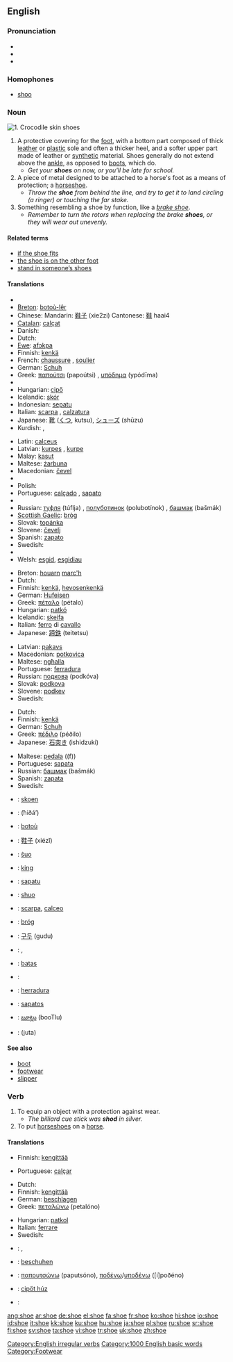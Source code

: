 ==English==

===Pronunciation===
* {{IPA|/ʃuː/}}
* {{audio|en-us-shoe.ogg|Audio (US)}}
* {{rhymes|uː}}

===Homophones===
*[[shoo]]

===Noun===
[[Image:Bristol.zoo.crocshoes.arp.jpg|thumb|1. Crocodile skin shoes]]
{{en-noun}}
# A protective covering for the [[foot]], with a bottom part composed of thick [[leather]] or [[plastic]] sole and often a thicker heel, and a softer upper part made of leather or [[synthetic]] material.  Shoes generally do not extend above the [[ankle]], as opposed to [[boot|boots]], which do.
#* ''Get your '''shoes''' on now, or you'll be late for school.''
# A piece of metal designed to be attached to a horse's foot as a means of protection; a [[horseshoe]].
#* ''Throw the '''shoe''' from behind the line, and try to get it to land circling (a ringer) or touching the far stake.''
# Something resembling a shoe by function, like a ''[[brake shoe]]''.
#* ''Remember to turn the rotors when replacing the brake '''shoes''', or they will wear out unevenly.''

====Related terms====
*[[if the shoe fits]]
*[[the shoe is on the other foot]]
*[[stand in someone’s shoes]]

====Translations====
{{trans-top|protective covering for the foot}}
*{{trreq|Albanian}}
*[[Breton]]: [[botoù-lêr]] {{p}}
*Chinese: Mandarin: [[鞋子]] (xie2zi) Cantonese: [[鞋]] haai4
*[[Catalan]]: [[calçat]] {{g|Catalan}}
*Danish: {{t-|da|sko}}
*Dutch: {{t+|nl|schoen|m}}
*[[Ewe]]: [[afɔkpa]]  {{n}}
*Finnish: [[kenkä]]
*French: [[chaussure]] {{f}}, [[soulier]] {{m}}
*German: [[Schuh]] {{m}}
*Greek: [[παπούτσι]] (papoútsi) {{n}}, [[υπόδημα]] (ypódīma) {{n}}
*{{trreq|Hebrew}}
*Hungarian: [[cipő]]
*Icelandic: [[skór]] {{m}}
*Indonesian: [[sepatu]]
*Italian: [[scarpa]] {{f}}, [[calzatura]] {{f}}
*Japanese: [[靴]] ([[くつ]], kutsu), [[シューズ]] (shūzu)
*Kurdish: {{KUchar|[[پێڵاو]]}}, {{t|ku|pêlav|f}}
{{trans-mid}}
*Latin: [[calceus]] {{m}}
*Latvian: [[kurpes]] {{fpl}}, [[kurpe]] {{s}}
*Malay: [[kasut]]
*Maltese: [[żarbuna]] {{f}}
*Macedonian: [[čevel]] {{m}}
*{{trreq|Mongolian}}
*Polish: {{t+|pl|but|m|lang=Polish}}
*Portuguese: [[calçado]] {{m}}, [[sapato]] {{m}}
*{{trreq|Romanian}}
*Russian: [[туфля]] (túflja) {{f}}, [[полуботинок]] (polubotínok) {{m}}, [[башмак]] (bašmák) {{m}}
*[[Scottish Gaelic]]: [[bròg]] {{f}}
*Slovak: [[topánka]] {{f}}
*Slovene: [[čevelj]] {{m}}
*Spanish: [[zapato]] {{m}}
*Swedish: {{t+|sv|sko|c|lang=Swedish}}
*{{trreq|Turkish}}
*Welsh: [[esgid]], [[esgidiau]] {{p}}
{{trans-bottom}}

{{trans-top|piece of metal designed to be attached to a horse’s foot}}
*Breton: [[houarn]] [[marc'h]] {{m}}
*Dutch: {{t|nl|hoefijzer|n}}
*Finnish: [[kenkä]], [[hevosenkenkä]]
*German: [[Hufeisen]] {{n}}
*Greek: [[πέταλο]] (pétalo) {{n}}
*Hungarian: [[patkó]]
*Icelandic: [[skeifa]] {{f}}
*Italian: [[ferro]] {{m}} di [[cavallo]]
*Japanese: [[蹄鉄]] (teitetsu)
{{trans-mid}}
*Latvian: [[pakavs]] {{m}}
*Macedonian: [[potkovica]] {{f}}
*Maltese: [[ngħalla]] {{f}}
*Portuguese: [[ferradura]] {{f}}
*Russian: [[подкова]] (podkóva) {{f}}
*Slovak: [[podkova]] {{f}}
*Slovene: [[podkev]] {{f}}
*Swedish: {{t+|sv|sko|c|lang=Swedish}}
{{trans-bottom}}

{{trans-top|something resembling a shoe (e.g. brake shoe)}}
*Dutch: {{t+|nl|schoen|m}}
*Finnish: [[kenkä]]
*German: [[Schuh]] {{m}}
*Greek: [[πέδιλο]] (péðilo) {{n}}
*Japanese: [[石突き]] (ishidzuki)
{{trans-mid}}
*Maltese: [[pedala]] ((f))
*Portuguese: [[sapata]] {{f}}
*Russian: [[башмак]] (bašmák) {{m}}
*Spanish: [[zapata]] {{f}}
*Swedish: {{t+|sv|sko|c|lang=Swedish}}
{{trans-bottom}}

{{checktrans}}
{{trans-top|translations to be checked}}
*{{ttbc|Afrikaans}}: [[skoen]]
*{{ttbc|Arabic}}: {{ARchar|[[حذاء]]}} (ħiðá’)
*{{ttbc|Breton}}: [[botoù]] {{p}}
*{{ttbc|Chinese}}: [[鞋子]] (xiézǐ)
*{{ttbc|Esperanto}}: [[ŝuo]]
*{{ttbc|Estonian}}: [[king#Estonian|king]]
*{{ttbc|Guaraní}}: [[sapatu]]
*{{ttbc|Ido}}: [[shuo]]
*{{ttbc|Interlingua}}: [[scarpa]], [[calceo]]
{{trans-mid}}
*{{ttbc|Irish}}: [[bróg]] {{f}}
*{{ttbc|Korean}}: [[구두]] (gudu)
*{{ttbc|Kurdish}}: {{t+|ku|sol|f|lang=Kurdish}}, {{t|ku|şekal|f}}
*{{ttbc|Lithuanian}}: [[batas]]
*{{ttbc|Polish}}: {{t+|pl|but|m|lang=Polish}}
*{{ttbc|Spanish}}: [[herradura]] {{f}}
*{{ttbc|Tagalog}}: [[sapatos]]
*{{ttbc|Telugu}}: [[బూట్లు]] (booTlu)
*{{ttbc|Urdu}}: {{URchar|[[جوتا]]}} (juta)
{{trans-bottom}}

====See also====
*[[boot]]
*[[footwear]]
*[[slipper]]

===Verb===
[[Category:English irregular verbs]]
{{en-verb|shoes|shoeing|shod}}

# To equip an object with a protection against wear.
#* ''The billiard cue stick was '''shod''' in silver.''
# To put [[horseshoe]]s on a [[horse]].

====Translations====
{{trans-top|to equip with protection}}
*Finnish: [[kengittää]]
{{trans-mid}}
*Portuguese: [[calçar]]
{{trans-bottom}}

{{trans-top|to put horseshoes on a horse}}
*Dutch: {{t|nl|beslaan}}
*Finnish: [[kengittää]]
*German: [[beschlagen]]
*Greek: [[πεταλώνω]] (petalóno)
{{trans-mid}}
*Hungarian: [[patkol]]
*Italian: [[ferrare]] 
*Swedish: {{t+|sv|sko|lang=Swedish}}
{{trans-bottom}}

{{checktrans}}
{{trans-top|translations to be checked}}
*{{ttbc|Dutch}}: {{t|nl|schoenen}} {{t|nl|aantrekken}}, {{t|nl|schoeien}}
*{{ttbc|German}}: [[beschuhen]]
*{{ttbc|Greek}}: [[παπουτσώνω]] (paputsóno), [[ποδένω]]/[[υποδένω]] ([i]poðéno)
{{trans-mid}}
*{{ttbc|Hungarian}}: [[cipőt húz]]
*{{ttbc|Swedish}}: {{t+|sv|sko|lang=Swedish}}
{{trans-bottom}}

[[Category:1000 English basic words]]
[[Category:Footwear]]

[[ang:shoe]]
[[ar:shoe]]
[[de:shoe]]
[[el:shoe]]
[[fa:shoe]]
[[fr:shoe]]
[[ko:shoe]]
[[hi:shoe]]
[[io:shoe]]
[[id:shoe]]
[[it:shoe]]
[[kk:shoe]]
[[ku:shoe]]
[[hu:shoe]]
[[ja:shoe]]
[[pl:shoe]]
[[ru:shoe]]
[[sr:shoe]]
[[fi:shoe]]
[[sv:shoe]]
[[ta:shoe]]
[[vi:shoe]]
[[tr:shoe]]
[[uk:shoe]]
[[zh:shoe]]